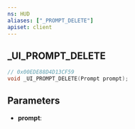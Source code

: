```yaml
---
ns: HUD
aliases: ["_PROMPT_DELETE"]
apiset: client
---
```

## _UI_PROMPT_DELETE

```c
// 0x00EDE88D4D13CF59
void _UI_PROMPT_DELETE(Prompt prompt);
```


## Parameters
* **prompt**: